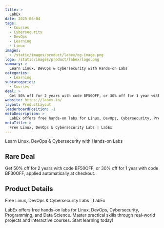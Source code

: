 ```yaml
---
title: >
  LabEx
date: 2025-06-04
tags:
  - Courses
  - Cybersecurity
  - DevOps
  - Learning
  - Linux
images:
  - /static/images/product/labex/og-image.png
logo: /static/images/product/labex/logo.png
summary: >
  Learn Linux, DevOps & Cybersecurity with Hands-on Labs
categories:
  - Learning
subcategories:
  - Courses
deal: >
  Get 50% off for 2 years with code BF50OFF, or 30% off for 1 year with code BF30OFF, applied automatically at checkout.
website: https://labex.io/
layout: ProductLayout
leaderboardPosition: -1
metaDescription: >
  LabEx offers free hands-on labs for Linux, DevOps, Cybersecurity, Programming, and Data Science. Master practical skills through real-world projects and interactive courses. Start learning today!
metaTitle: >
  Free Linux, DevOps & Cybersecurity Labs | LabEx
---
```

Learn Linux, DevOps & Cybersecurity with Hands-on Labs

## Rare Deal

Get 50% off for 2 years with code BF50OFF, or 30% off for 1 year with code BF30OFF, applied automatically at checkout.

## Product Details

Free Linux, DevOps & Cybersecurity Labs | LabEx

LabEx offers free hands-on labs for Linux, DevOps, Cybersecurity, Programming, and Data Science. Master practical skills through real-world projects and interactive courses. Start learning today!
